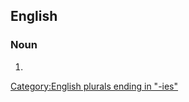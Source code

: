 {{also|acidimétries}}

==English==

===Noun===
{{head|en|noun plural form}}

# {{plural of|acidimetry|lang=en}}

[[Category:English plurals ending in "-ies"]]